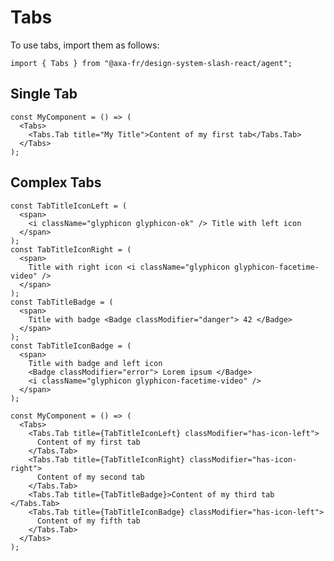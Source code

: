
<Meta of={TabsStories} />

# Tabs

To use tabs, import them as follows:

```tsx
import { Tabs } from "@axa-fr/design-system-slash-react/agent";
```

## Single Tab

```tsx
const MyComponent = () => (
  <Tabs>
    <Tabs.Tab title="My Title">Content of my first tab</Tabs.Tab>
  </Tabs>
);
```

<Canvas of={TabsStories.SingleTab} />

<Controls story="Tabs" />

## Complex Tabs

```tsx
const TabTitleIconLeft = (
  <span>
    <i className="glyphicon glyphicon-ok" /> Title with left icon
  </span>
);
const TabTitleIconRight = (
  <span>
    Title with right icon <i className="glyphicon glyphicon-facetime-video" />
  </span>
);
const TabTitleBadge = (
  <span>
    Title with badge <Badge classModifier="danger"> 42 </Badge>
  </span>
);
const TabTitleIconBadge = (
  <span>
    Title with badge and left icon
    <Badge classModifier="error"> Lorem ipsum </Badge>
    <i className="glyphicon glyphicon-facetime-video" />
  </span>
);

const MyComponent = () => (
  <Tabs>
    <Tabs.Tab title={TabTitleIconLeft} classModifier="has-icon-left">
      Content of my first tab
    </Tabs.Tab>
    <Tabs.Tab title={TabTitleIconRight} classModifier="has-icon-right">
      Content of my second tab
    </Tabs.Tab>
    <Tabs.Tab title={TabTitleBadge}>Content of my third tab </Tabs.Tab>
    <Tabs.Tab title={TabTitleIconBadge} classModifier="has-icon-left">
      Content of my fifth tab
    </Tabs.Tab>
  </Tabs>
);
```

<Canvas of={TabsStories.ComplexTabs} />

<Controls story="Tabs" />

